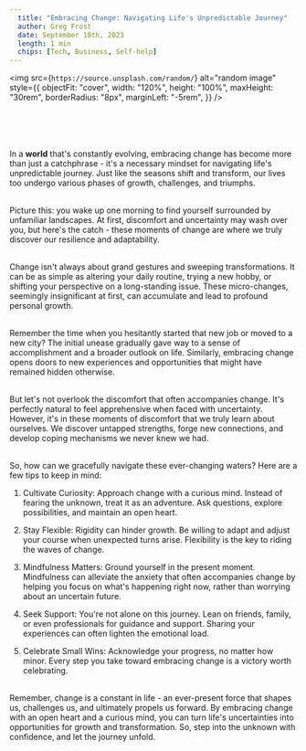 ```yaml
---
  title: "Embracing Change: Navigating Life's Unpredictable Journey"
  author: Greg Frost
  date: September 10th, 2023
  length: 1 min
  chips: [Tech, Business, Self-help]
---
```


<img
  src={`https://source.unsplash.com/random/`}
  alt="random image"
  style={{
    objectFit: "cover",
    width: "120%",
    height: "100%",
    maxHeight: "30rem",
    borderRadius: "8px",
    marginLeft: "-5rem",
  }}
/>

\
\
\
\
In a **world** that's constantly evolving, embracing change has become
more than just a catchphrase - it's a necessary mindset for navigating
life's unpredictable journey. Just like the seasons shift and
transform, our lives too undergo various phases of growth, challenges,
and triumphs.

\
Picture this: you wake up one morning to find yourself surrounded by
unfamiliar landscapes. At first, discomfort and uncertainty may wash
over you, but here's the catch - these moments of change are where we
truly discover our resilience and adaptability.

\
Change isn't always about grand gestures and sweeping transformations.
It can be as simple as altering your daily routine, trying a new
hobby, or shifting your perspective on a long-standing issue. These
micro-changes, seemingly insignificant at first, can accumulate and
lead to profound personal growth.

\
Remember the time when you hesitantly started that new job or moved to
a new city? The initial unease gradually gave way to a sense of
accomplishment and a broader outlook on life. Similarly, embracing
change opens doors to new experiences and opportunities that might
have remained hidden otherwise.

\
But let's not overlook the discomfort that often accompanies change.
It's perfectly natural to feel apprehensive when faced with
uncertainty. However, it's in these moments of discomfort that we
truly learn about ourselves. We discover untapped strengths, forge new
connections, and develop coping mechanisms we never knew we had.

\
So, how can we gracefully navigate these ever-changing waters? Here
are a few tips to keep in mind:

1.  Cultivate Curiosity: Approach change with a curious mind.
    Instead of fearing the unknown, treat it as an adventure. Ask
    questions, explore possibilities, and maintain an open heart.

2.  Stay Flexible: Rigidity can hinder growth. Be willing to adapt
    and adjust your course when unexpected turns arise. Flexibility is
    the key to riding the waves of change.

3.  Mindfulness Matters: Ground yourself in the present moment.
    Mindfulness can alleviate the anxiety that often accompanies
    change by helping you focus on what's happening right now, rather
    than worrying about an uncertain future.

4.  Seek Support: You're not alone on this journey. Lean on
    friends, family, or even professionals for guidance and support.
    Sharing your experiences can often lighten the emotional load.

5.  Celebrate Small Wins: Acknowledge your progress, no matter how
    minor. Every step you take toward embracing change is a victory
    worth celebrating.

\
Remember, change is a constant in life - an ever-present force that
shapes us, challenges us, and ultimately propels us forward. By
embracing change with an open heart and a curious mind, you can turn
life's uncertainties into opportunities for growth and transformation.
So, step into the unknown with confidence, and let the journey unfold.
